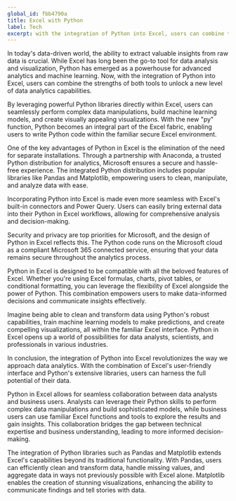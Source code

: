 ```yaml
---
global_id: fbb4790a
title: Excel with Python
label: Tech
excerpt: with the integration of Python into Excel, users can combine the strengths of both tools to unlock a new level of data analytics capabilities
---
```


In today's data-driven world, the ability to extract valuable insights from raw data is crucial. While Excel has long been the go-to tool for data analysis and visualization,
Python has emerged as a powerhouse for advanced analytics and machine learning. Now, with the integration of Python into Excel, users can combine the strengths of both tools to unlock a new level of data analytics capabilities.

By leveraging powerful Python libraries directly within Excel, users can seamlessly perform complex data manipulations, build machine learning models, and create visually appealing visualizations. With the new "py" function, Python becomes an integral part of the Excel fabric, enabling users to write Python code within the familiar secure Excel environment.

One of the key advantages of Python in Excel is the elimination of the need for separate installations.
Through a partnership with Anaconda, a trusted Python distribution for analytics, Microsoft ensures a secure and hassle-free experience.
The integrated Python distribution includes popular libraries like Pandas and Matplotlib, empowering users to clean, manipulate, and analyze data with ease.

Incorporating Python into Excel is made even more seamless with Excel's built-in connectors and Power Query.
Users can easily bring external data into their Python in Excel workflows, allowing for comprehensive analysis and decision-making.

Security and privacy are top priorities for Microsoft, and the design of Python in Excel reflects this.
The Python code runs on the Microsoft cloud as a compliant Microsoft 365 connected service, ensuring that your data remains secure throughout the analytics process.

Python in Excel is designed to be compatible with all the beloved features of Excel.
Whether you're using Excel formulas, charts, pivot tables, or conditional formatting, you can leverage the flexibility of Excel alongside the power of Python.
This combination empowers users to make data-informed decisions and communicate insights effectively.

Imagine being able to clean and transform data using Python's robust capabilities, train machine learning models to make predictions, and create compelling visualizations, all within the familiar Excel interface.
Python in Excel opens up a world of possibilities for data analysts, scientists, and professionals in various industries.

In conclusion, the integration of Python into Excel revolutionizes the way we approach data analytics.
With the combination of Excel's user-friendly interface and Python's extensive libraries, users can harness the full potential of their data.

Python in Excel allows for seamless collaboration between data analysts and business users.
Analysts can leverage their Python skills to perform complex data manipulations and build sophisticated models, while business users can use familiar Excel functions and tools to explore the results and gain insights. This collaboration bridges the gap between technical expertise and business understanding, leading to more informed decision-making.

The integration of Python libraries such as Pandas and Matplotlib extends Excel's capabilities beyond its traditional functionality.
With Pandas, users can efficiently clean and transform data, handle missing values, and aggregate data in ways not previously possible with Excel alone.
Matplotlib enables the creation of stunning visualizations, enhancing the ability to communicate findings and tell stories with data.

